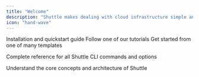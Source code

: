 ```yaml
---
title: "Welcome"
description: "Shuttle makes dealing with cloud infrastructure simple and enjoyable so our users can focus on creating great products."
icon: "hand-wave"
---
```


<CardGroup>
  <Card
    title="Quickstart"
    icon="circle-play"
    color="#3d3"
    href="/python/getting-started/quickstart"
  >
    Installation and quickstart guide
  </Card>
  <Card
    title="Tutorials"
    icon="book"
    href="/python/tutorials/your-first-app"
    color="#f8b5F2"
  >
   Follow one of our tutorials
  </Card>
  <Card
    title="How-to Guides"
    icon="sparkles"
    href="/python/how-to-guides/add-s3-bucket"
    color="#ffdf54"
  >
    Get started from one of many templates
  </Card>
  

  <Card
    title="References"
    icon="book"
    href="/python/reference/cli-reference"
    color="#a26">
    Complete reference for all Shuttle CLI commands and options
  </Card>

  <Card
    title="Key Concepts"
    icon="magnifying-glass"
    href="/python/explanation/architecture"
    color="#a26">
    Understand the core concepts and architecture of Shuttle
  </Card>
</CardGroup>

